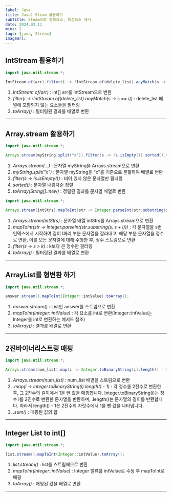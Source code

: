 ```yaml
---
label: Java
title: Java) Steam 활용하기
subTitle: Steam으로 중복요소, 특정요소 제거
date: 2024.03.11
mins: 2
tags: [java, Stream]
imageUrl:
---
```



## IntStream 활용하기

```java
import java.util.stream.*;

IntStream.of(arr).filter(i -> !IntStream.of(delete_list).anyMatch(s -> s == i)).toArray();
```

1. *IntStream.of(arr)* : int[] arr를 IntStream으로 변환
2. *filter(i -> !IntStream.of(delete_list).anyMatch(s -> s == i))* : delete_list 배열에 포함되지 않는 요소들을 필터링
3. *toArray()* : 필터링된 결과를 배열로 변환
---

## Array.stream 활용하기

```java
import java.util.stream.*;

Arrays.stream(myString.split("x")).filter(s -> !s.isEmpty()).sorted().toArray(String[]::new);
```

1. *Arrays.stream(...)* : 문자열 myString을 Arrays.stream으로 변환
2. *myString.split("x")* : 문자열 myString을 "x"를 기준으로 분할하여 배열로 변환
3. *filter(s -> !s.isEmpty())* : 비어 있지 않은 문자열만 필터링
4. *sorted()* : 문자열 내림차순 정렬
5. *toArray(String[]::new)* : 정렬된 결과를 문자열 배열로 변환

```java
import java.util.stream.*;

Arrays.stream(intStrs).mapToInt(str -> Integer.parseInt(str.substring(s, s + l))).filter(s -> s > k).toArray();
```

1. *Arrays.stream(intStrs)* : 문자열 배열 intStrs를 Arrays.stream으로 변환
2. *mapToInt(str -> Integer.parseInt(str.substring(s, s + l)))* 
: 각 문자열을 s번 인덱스에서 시작하여 길이 l짜리 부분 문자열을 잘라내고, 해당 부분 문자열을 정수로 변환,
이를 모든 문자열에 대해 수행한 후, 정수 스트림으로 변환
3. *filter(s -> s > k)* : k보다 큰 정수만 필터링
4. *toArray()* : 필터링된 결과를 배열로 변환
---

## ArrayList를 형변환 하기

```java
import java.util.stream.*;

answer.stream().mapToInt(Integer::intValue).toArray();
```

1. *answer.stream()* : List인 answer를 스트림으로 변환
2. *mapToInt(Integer::intValue)* : 각 요소를 int로 변환(Integer::intValue는 Integer를 int로 변환하는 메서드 참조)
3. *toArray()* : 결과를 배열로 변환
---

## 2진바이너리스트링 매핑

```java
import java.util.stream.*;

Arrays.stream(num_list).map(i -> Integer.toBinaryString(i).length() - 1).sum();
```

1. *Arrays.stream(num_list)* : num_list 배열을 스트림으로 변환
2. *.map(i -> Integer.toBinaryString(i).length() - 1)* : 
각 정수를 2진수로 변환한 후, 그 2진수의 길이에서 1을 뺀 값을 매핑합니다. 
Integer.toBinaryString(i)는 정수 i를 2진수로 변환한 문자열을 반환하며, 
.length()는 문자열의 길이를 반환합니다. 따라서 length() - 1은 2진수의 자릿수에서 1을 뺀 값을 나타냅니다.
3. *.sum()* : 매핑된 값의 합
---

## Integer List to int[]

```java
import java.util.stream.*;

list.stream().mapToInt(Integer::intValue).toArray();
```

1. *list.stream()* : list를 스트림배으로 변환
2. *mapToInt(Integer::intValue)* : Integer 밸류를 intValue로 수정 후 mapToInt로 매핑
3. *toArray()* : 매핑된 값을 배열로 변환
---

